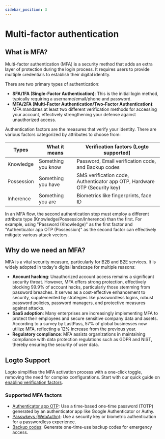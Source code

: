 ```yaml
---
sidebar_position: 3
---
```


# Multi-factor authentication

## What is MFA?

Multi-factor authentication (MFA) is a security method that adds an extra layer of protection during the login process. It requires users to provide multiple credentials to establish their digital identity.

There are two primary types of authentication:

- **SFA/1FA (Single-Factor Authentication)**: This is the initial login method, typically requiring a username/email/phone and password.
- **MFA/2FA (Multi-Factor Authentication/Two-Factor Authentication)**: MFA mandates at least two different verification methods for accessing your account, effectively strengthening your defense against unauthorized access.

Authentication factors are the measures that verify your identity. There are various factors categorized by attributes to choose from:

| Types      | What it means      | Verification factors (Logto supported)                                    |
| ---------- | ------------------ | ------------------------------------------------------------------------- |
| Knowledge  | Something you know | Password, Email verification code, and Backup codes                       |
| Possession | Something you have | SMS verification code, Authenticator app OTP, Hardware OTP (Security key) |
| Inherence  | Something you are  | Biometrics like fingerprints, face ID                                     |

In an MFA flow, the second authentication step must employ a different attribute type (Knowledge/Possession/Inherence) than the first. For example, using "Password (Knowledge)" as the first factor and "Authenticator app OTP (Possession)" as the second factor can effectively mitigate various attack vectors.

## Why do we need an MFA?

MFA is a vital security measure, particularly for B2B and B2E services. It is widely adopted in today's digital landscape for multiple reasons:

- **Account hacking**: Unauthorized account access remains a significant security threat. However, MFA offers strong protection, effectively blocking 99.9% of account hacks, particularly those stemming from password breaches. It serves as a cost-effective enhancement to security, supplemented by strategies like passwordless logins, robust password policies, password managers, and protective measures against attacks.
- **SaaS adoption**: Many enterprises are increasingly implementing MFA to protect their employees and secure sensitive company data and assets. According to a survey by LastPass, 57% of global businesses now utilize MFA, reflecting a 12% increase from the previous year.
- **Regulatory compliance**: MFA assists organizations in maintaining compliance with data protection regulations such as GDPR and NIST, thereby ensuring the security of user data.

## Logto Support

Logto simplifies the MFA activation process with a one-click toggle, removing the need for complex configurations. Start with our quick guide on [enabling verification factors](configure-mfa).

### Supported MFA factors

- [Authenticator app OTP](authenticator-app-otp): Use a time-based one-time password (TOTP) generated by an authenticator app like Google Authenticator or Authy.
- [Passwkeys (WebAuthn)](webauthn): Use a security key or biometric authentication for a passwordless experience.
- [Backup codes](backup-codes): Generate one-time-use backup codes for emergency access.
